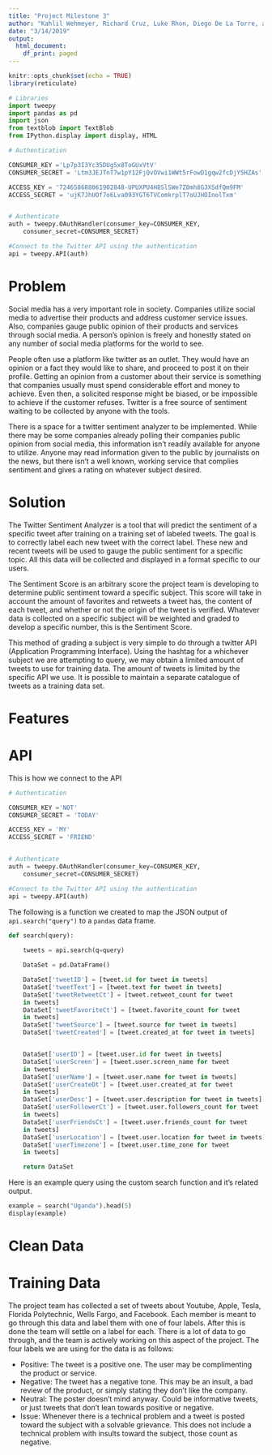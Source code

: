 ```yaml
---
title: "Project Milestone 3"
author: "Kahlil Wehmeyer, Richard Cruz, Luke Rhon, Diego De La Torre, and Jackie Gauthier"
date: "3/14/2019"
output:
  html_document:
    df_print: paged
---
```


```r
knitr::opts_chunk$set(echo = TRUE)
library(reticulate)
```

```python
# Libraries
import tweepy
import pandas as pd
import json
from textblob import TextBlob
from IPython.display import display, HTML

# Authentication

CONSUMER_KEY ='Lp7p3I3Yc35DUg5x8ToGUxVtV'
CONSUMER_SECRET = 'Ltm3JEJTnT7w1pY12FjQvOVwi1WWt5rFowD1gqw2fcDjY5HZAs'

ACCESS_KEY = '724658688061902848-UPUXPU4H8SlSWe7Z0mh8GJXSdfQm9FM'
ACCESS_SECRET = 'ujK7JhUOf7o6Lva093YGT6TVComkrplT7oUJHOInolTxm'


# Authenticate 
auth = tweepy.OAuthHandler(consumer_key=CONSUMER_KEY, 
    consumer_secret=CONSUMER_SECRET)

#Connect to the Twitter API using the authentication
api = tweepy.API(auth)

```


# Problem

Social media has a very important role in society. Companies utilize social media to advertise their products and address customer service issues. Also, companies gauge public opinion of their products and services through social media. A person’s opinion is freely and honestly stated on any number of social media platforms for the world to see.
	
People often use a platform like twitter as an outlet. They would have an opinion or a fact they would like to share, and proceed to post it on their profile. Getting an opinion from a customer about their service is something that companies usually must spend considerable effort and money to achieve. Even then, a solicited response might be biased, or be impossible to achieve if the customer refuses. Twitter is a free source of sentiment waiting to be collected by anyone with the tools.
	
There is a space for a twitter sentiment analyzer to be implemented. While there may be some companies already polling their companies public opinion from social media, this information isn’t readily available for anyone to utilize. Anyone may read information given to the public by journalists on the news, but there isn’t a well known, working service that complies sentiment and gives a rating on whatever subject desired.

# Solution


The Twitter Sentiment Analyzer is a tool that will predict the sentiment of a specific tweet after training on  a training set of labeled tweets. The goal is to correctly label each new tweet with the correct label. These new and recent tweets will be used to gauge the public sentiment for a specific topic. All this data will be collected and displayed in a format specific to our users.
	
The Sentiment Score is an arbitrary score the project team is developing to determine public sentiment toward a specific subject. This score will take in account the amount of favorites and retweets a tweet has, the content of each tweet, and whether or not the origin of the tweet is verified. Whatever data is collected on a specific subject will be weighted and graded to develop a specific number, this is the Sentiment Score.

This method of grading a subject is very simple to do through a twitter API (Application Programming Interface). Using the hashtag for a whichever subject we are attempting to query, we may obtain a limited amount of tweets to use for training data. The amount of tweets is limited by the specific API we use. It is possible to maintain a separate catalogue of tweets as a training data set.
	
# Features

# API

This is how we connect to the API

```python
# Authentication

CONSUMER_KEY ='NOT'
CONSUMER_SECRET = 'TODAY'

ACCESS_KEY = 'MY'
ACCESS_SECRET = 'FRIEND'


# Authenticate 
auth = tweepy.OAuthHandler(consumer_key=CONSUMER_KEY, 
    consumer_secret=CONSUMER_SECRET)

#Connect to the Twitter API using the authentication
api = tweepy.API(auth)
```

The following is a function we created to map the JSON output of `api.search("query")` to a `pandas` data frame.

```python
def search(query):
    
    tweets = api.search(q=query)

    DataSet = pd.DataFrame()

    DataSet['tweetID'] = [tweet.id for tweet in tweets]
    DataSet['tweetText'] = [tweet.text for tweet in tweets]
    DataSet['tweetRetweetCt'] = [tweet.retweet_count for tweet 
    in tweets]
    DataSet['tweetFavoriteCt'] = [tweet.favorite_count for tweet 
    in tweets]
    DataSet['tweetSource'] = [tweet.source for tweet in tweets]
    DataSet['tweetCreated'] = [tweet.created_at for tweet in tweets]


    DataSet['userID'] = [tweet.user.id for tweet in tweets]
    DataSet['userScreen'] = [tweet.user.screen_name for tweet 
    in tweets]
    DataSet['userName'] = [tweet.user.name for tweet in tweets]
    DataSet['userCreateDt'] = [tweet.user.created_at for tweet 
    in tweets]
    DataSet['userDesc'] = [tweet.user.description for tweet in tweets]
    DataSet['userFollowerCt'] = [tweet.user.followers_count for tweet 
    in tweets]
    DataSet['userFriendsCt'] = [tweet.user.friends_count for tweet 
    in tweets]
    DataSet['userLocation'] = [tweet.user.location for tweet in tweets]
    DataSet['userTimezone'] = [tweet.user.time_zone for tweet 
    in tweets]

    return DataSet

```

Here is an example query using the custom search function and it's related output.
```python
example = search("Uganda").head(5)
display(example)
```


# Clean Data

# Training Data

The project team has collected a set of tweets about Youtube, Apple, Tesla, Florida Polytechnic, Wells Fargo, and Facebook. Each member is meant to go through this data and label them with one of four labels. After this is done the team will settle on a label for each. There is a lot of data to go through, and the team is actively working on this aspect of the project. The four labels we are using for the data is as follows:

- Positive: The tweet is a positive one. The user may be complimenting the product or service.
- Negative: The tweet has a negative tone. This may be an insult, a bad review of the product, or simply stating they don’t like the company.
- Neutral: The poster doesn’t mind anyway. Could be informative tweets, or just tweets that don’t lean towards positive or negative.
- Issue: Whenever there is a technical problem and a tweet is posted toward the subject with a solvable grievance. This does not include a technical problem with insults toward the subject, those count as negative.


